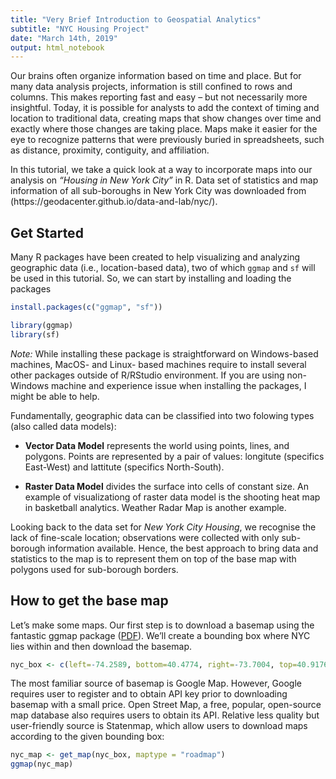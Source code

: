 ```yaml
---
title: "Very Brief Introduction to Geospatial Analytics"
subtitle: "NYC Housing Project"
date: "March 14th, 2019"
output: html_notebook
---
```


Our brains often organize information based on time and place. But for many data analysis projects, information is still confined to rows and columns. This makes reporting fast and easy &ndash; but not necessarily more insightful. Today, it is possible for analysts to add the context of timing and location to traditional data, creating maps that show changes over time and exactly where those changes are taking place. Maps make it easier for the eye to recognize patterns that were previously buried in spreadsheets, such as distance, proximity, contiguity, and affiliation.

In this tutorial, we take a quick look at a way to incorporate maps into our analysis on *"Housing in New York City"* in R. Data set of statistics and map information of all sub-boroughs in New York City was downloaded from (https://geodacenter.github.io/data-and-lab/nyc/).

## Get Started

Many R packages have been created to help visualizing and analyzing geographic data (i.e., location-based data), two of which `ggmap` and `sf` will be used in this tutorial. So, we can start by installing and loading the packages

```r
install.packages(c("ggmap", "sf"))
```

```r
library(ggmap)
library(sf)
```

*Note:* While installing these package is straightforward on Windows-based machines, MacOS- and Linux- based machines require to install several other packages outside of R/RStudio environment. If you are using non-Windows machine and experience issue when installing the packages, I might be able to help.

Fundamentally, geographic data can be classified into two folowing types (also called data models):

- **Vector Data Model** represents the world using points, lines, and polygons. Points are represented by a pair of values: longitute (specifics East-West) and lattitute (specifics North-South). 

- **Raster Data Model** divides the surface into cells of constant size. An example of visualizationg of raster data model is the shooting heat map in basketball analytics. Weather Radar Map is another example.

Looking back to the data set for *New York City Housing*, we recognise the lack of fine-scale location; observations were collected with only sub-borough information available. Hence, the best approach to bring data and statistics to the map is to represent them on top of the base map with polygons used for sub-borough borders.

## How to get the base map

Let's make some maps.  Our first step is to download a basemap using the fantastic ggmap package ([PDF](https://www.nceas.ucsb.edu/~frazier/RSpatialGuides/ggmap/ggmapCheatsheet.pdf)).  We'll create a bounding box where NYC lies within and then download the basemap.

```r
nyc_box <- c(left=-74.2589, bottom=40.4774, right=-73.7004, top=40.9176)
```
 
The most familiar source of basemap is Google Map. However, Google requires user to register and to obtain API key prior to downloading basemap with a small price. Open Street Map, a free, popular, open-source map database also requires users to obtain its API. Relative less quality but user-friendly source is Statenmap, which allow users to download maps according to the given bounding box:
```r
nyc_map <- get_map(nyc_box, maptype = "roadmap")
ggmap(nyc_map)
```





